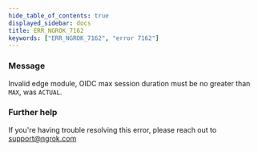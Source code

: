 ```yaml
---
hide_table_of_contents: true
displayed_sidebar: docs
title: ERR_NGROK_7162
keywords: ["ERR_NGROK_7162", "error 7162"]
---
```


### Message

Invalid edge module, OIDC max session duration must be no greater than `MAX`, was `ACTUAL`.

### Further help

If you're having trouble resolving this error, please reach out to [support@ngrok.com](mailto:support@ngrok.com?subject=Help%20with%20ERR_NGROK_7162)
